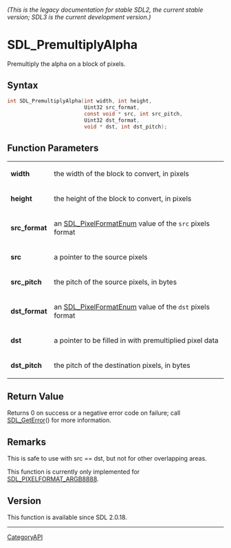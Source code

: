 ====== (This is the legacy documentation for stable SDL2, the current stable version; SDL3 is the current development version.) ======
= SDL_PremultiplyAlpha =

Premultiply the alpha on a block of pixels.

== Syntax ==

<syntaxhighlight lang='c'>
int SDL_PremultiplyAlpha(int width, int height,
                         Uint32 src_format,
                         const void * src, int src_pitch,
                         Uint32 dst_format,
                         void * dst, int dst_pitch);
</syntaxhighlight>

== Function Parameters ==

{|
|'''width'''
|the width of the block to convert, in pixels
|-
|'''height'''
|the height of the block to convert, in pixels
|-
|'''src_format'''
|an [[SDL_PixelFormatEnum]] value of the <code>src</code> pixels format
|-
|'''src'''
|a pointer to the source pixels
|-
|'''src_pitch'''
|the pitch of the source pixels, in bytes
|-
|'''dst_format'''
|an [[SDL_PixelFormatEnum]] value of the <code>dst</code> pixels format
|-
|'''dst'''
|a pointer to be filled in with premultiplied pixel data
|-
|'''dst_pitch'''
|the pitch of the destination pixels, in bytes
|}

== Return Value ==

Returns 0 on success or a negative error code on failure; call
[[SDL_GetError]]() for more information.

== Remarks ==

This is safe to use with src == dst, but not for other overlapping areas.

This function is currently only implemented for
[[SDL_PIXELFORMAT_ARGB8888]].

== Version ==

This function is available since SDL 2.0.18.

----
[[CategoryAPI]]



